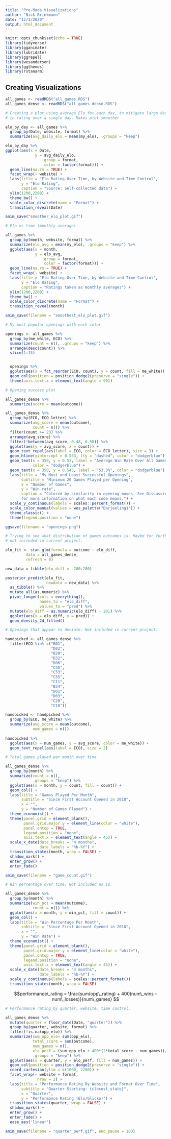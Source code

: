 ```yaml
---
title: "Pre-Made Visualizations"
author: "Nick Brinkmann"
date: "12/1/2020"
output: html_document
---
```


```r
knitr::opts_chunk$set(echo = TRUE)
library(tidyverse)
library(gganimate)
library(lubridate)
library(ggrepel)
library(wesanderson)
library(ggthemes)
library(rstanarm)
```

## Creating Visualizations
```r
all_games <- readRDS("all_games.RDS")
all_games_dense <- readRDS("all_games_dense.RDS")
```


```r
# Creating a plot using average Elo for each day, to mitigate large deviations
# in rating over a single day. Makes plot smoother

elo_by_day <- all_games %>% 
  group_by(Date, website, format) %>% 
  summarize(avg_daily_elo = mean(my_elo), .groups = "keep")

elo_by_day %>% 
ggplot(aes(x = Date, 
             y = avg_daily_elo,
                 group = format,
                 color = factor(format))) +
  geom_line(na.rm = TRUE) +
  facet_wrap(~ website) +
  labs(title = "Elo Rating Over Time, by Website and Time Control", 
       y = "Elo Rating",
       caption = "Source: Self-collected data") +
  ylim(1200,2200) +
  theme_bw() +
  scale_color_discrete(name = "Format") +
  transition_reveal(Date)

```
```r
anim_save("smoother_elo_plot.gif")
```


```r

# Elo vs time (monthly average)

all_games %>%
  group_by(month, website, format) %>% 
  summarize(elo_avg = mean(my_elo), .groups = "keep") %>% 
  ggplot(aes(x = month, 
             y = elo_avg,
                 group = format,
                 color = factor(format))) +
  geom_line(na.rm = TRUE) +
  facet_wrap(~ website) +
  labs(title = "Elo Rating Over Time, by Website and Time Control", 
       y = "Elo Rating",
       caption = "Ratings taken as monthly averages") +
  ylim(1200,2200) +
  theme_bw() +
  scale_color_discrete(name = "Format") +
  transition_reveal(month)

anim_save(filename = "smoothest_elo_plot.gif")
```


```r
# My most popular openings with each color

openings <- all_games %>% 
  group_by(me_white, ECO) %>% 
  summarize(count = n(), .groups = "keep") %>% 
  arrange(desc(count)) %>% 
  slice(1:15)


  openings %>% 
  ggplot(aes(x = fct_reorder(ECO, count), y = count, fill = me_white)) +
  geom_col(position = position_dodge2(preserve = "single")) +
  theme(axis.text.x = element_text(angle = 90))
```


```r

# Opening success plot

all_games_dense %>% 
  summarize(score = mean(outcome))

all_games_dense %>% 
  group_by(ECO, ECO_letter) %>% 
  summarize(avg_score = mean(outcome),
            count = n()) %>% 
  filter(count >= 20) %>% 
  arrange(avg_score) %>% 
  filter(!between(avg_score, 0.48, 0.58)) %>% 
  ggplot(aes(y = avg_score, x = count)) +
  geom_text_repel(aes(label = ECO, color = ECO_letter), size = 3) +
  geom_hline(yintercept = 0.533, lty = "dashed", color = "dodgerblue") +
  geom_text(x = 350, y = 0.52, label = "Average Win Rate Over All Games",
            color = "dodgerblue") +
  geom_text(x = 350, y = 0.545, label = "53.3%", color = "dodgerblue") +
  labs(title = "My Most and Least Successful Openings",
       subtitle = "Minimum 20 Games Played per Opening",
       x = "Number of Games",
       y = "Win rate",
       caption = "Colored by similarity in opening moves. See Discussion tab
       for more information on what each code means.") +
  scale_y_continuous(labels = scales::percent_format()) +
  scale_color_manual(values = wes_palette("Darjeeling1")) +
  theme_classic() +
  theme(legend.position = "none")

ggsave(filename = "openings.png")
```

```r

# Trying to see what distribution of games outcomes is. Maybe for further work;
# not included in current project.

elo_fit <- stan_glm(formula = outcome ~ elo_diff,
         data = all_games_dense,
         refresh = 0)

new_data = tibble(elo_diff = -200:200)

posterior_predict(elo_fit,
                  newdata = new_data) %>% 
  as_tibble() %>% 
  mutate_all(as.numeric) %>% 
  pivot_longer(cols = everything(),
               names_to = "elo_diff",
               values_to = "pred") %>%
  mutate(elo_diff = as.numeric(elo_diff) - 201) %>%
  ggplot(aes(x = elo_diff, y = pred)) +
  geom_density_2d_filled()
```    


```r

# Openings that appear to deviate. Not included in current project.

handpicked <- all_games_dense %>% 
  filter(ECO %in% c("B01",
                    "D02",
                    "B20",
                    "D32",
                    "D06",
                    "C45",
                    "C53",
                    "C55",
                    "C11",
                    "B34",
                    "D01",
                    "D03",
                    "C20",
                    "C10"))

handpicked <- handpicked %>% 
  group_by(ECO, me_white) %>% 
  summarize(avg_score = mean(outcome),
            num_games = n())
  
handpicked %>% 
  ggplot(aes(x = num_games, y = avg_score, color = me_white)) +
  geom_text_repel(aes(label = ECO), size = 2)

```


```r

# Total games played per month over time

all_games_dense %>% 
  group_by(month) %>% 
  summarize(count = n(),
            .groups = "keep") %>% 
  ggplot(aes(x = month, y = count, fill = count)) +
  geom_col() +
  labs(title = "Games Played Per Month",
       subtitle = "Since First Account Opened in 2018",
       x = "",
       y = "Number of Games Played") +
  theme_economist() +
  theme(panel.grid = element_blank(),
        panel.grid.major.y = element_line(color = "white"),
        panel.ontop = TRUE,
        legend.position = "none",
        axis.text.x = element_text(angle = 45)) +
  scale_x_date(date_breaks = "4 months",
               date_labels = "%b-%Y") +
  transition_states(month, wrap = FALSE) +
  shadow_mark() +
  enter_grow() +
  enter_fade()

anim_save(filename = "game_count.gif")
```

```r

# Win percentage over time. Not included as is.

all_games_dense %>% 
  group_by(month) %>% 
  summarize(win_pct = mean(outcome),
            count = n()) %>% 
  ggplot(aes(x = month, y = win_pct, fill = count)) +
  geom_col() +
  labs(title = "Win Percentage Per Month",
       subtitle = "Since First Account Opened in 2018",
       x = "",
       y = "Win Rate") +
  theme_economist() +
  theme(panel.grid = element_blank(),
        panel.grid.major.y = element_line(color = "white"),
        panel.ontop = TRUE,
        legend.position = "none",
        axis.text.x = element_text(angle = 45)) +
  scale_x_date(date_breaks = "4 months",
               date_labels = "%b-%Y") +
  scale_y_continuous(labels = scales::percent_format())
  transition_states(month, wrap = FALSE)


```

$$performance\_rating = \frac{sum(opp\_rating) + 400(num\_wins - num\_losses)}{num\_games} $$

```r

# Performance rating by quarter, website, time control.

all_games_dense %>%
  mutate(quarter = floor_date(Date, "quarter")) %>% 
  group_by(quarter, website, format) %>%
  filter(!is.na(opp_elo)) %>% 
  summarize(sum_opp_elo= sum(opp_elo),
            total_score = sum(outcome),
            num_games = n(),
            elo_perf = (sum_opp_elo + 400*(2*total_score - num_games))/num_games,
            .groups = "keep") %>%  
  ggplot(aes(x = quarter, y = elo_perf, fill = num_games)) +
  geom_col(position = position_dodge2(preserve = "single")) +
  coord_cartesian(ylim = c(1000, 2200)) +
  facet_wrap(~ website + format,
              nrow = 2) +
  labs(title = "Performance Rating By Website and Format Over Time",
       subtitle = "Quarter Starting: {closest_state}",
       x = "Quarter",
       y = "Performance Rating (Elo/Glicko)") +
  transition_states(quarter, wrap = FALSE) +
  shadow_mark() +
  enter_grow() +
  enter_fade() +
  ease_aes('linear')

anim_save(filename = "quarter_perf.gif", end_pause = 100)

```












